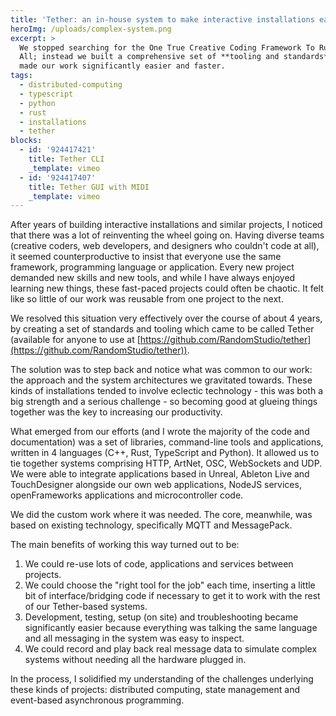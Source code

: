 ```yaml
---
title: 'Tether: an in-house system to make interactive installations easier'
heroImg: /uploads/complex-system.png
excerpt: >
  We stopped searching for the One True Creative Coding Framework To Rule Them
  All; instead we built a comprehensive set of **tooling and standards** that
  made our work significantly easier and faster.
tags:
  - distributed-computing
  - typescript
  - python
  - rust
  - installations
  - tether
blocks:
  - id: '924417421'
    title: Tether CLI
    _template: vimeo
  - id: '924417407'
    title: Tether GUI with MIDI
    _template: vimeo
---
```


After years of building interactive installations and similar projects, I noticed that there was a lot of reinventing the wheel going on. Having diverse teams (creative coders, web developers, and designers who couldn't code at all), it seemed counterproductive to insist that everyone use the same framework, programming language or application. Every new project demanded new skills and new tools, and while I have always enjoyed learning new things, these fast-paced projects could often be chaotic. It felt like so little of our work was reusable from one project to the next.

We resolved this situation very effectively over the course of about 4 years, by creating a set of standards and tooling which came to be called Tether (available for anyone to use at [https://github.com/RandomStudio/tether](https://github.com/RandomStudio/tether)).

The solution was to step back and notice what was common to our work: the approach and the system architectures we gravitated towards. These kinds of installations tended to involve eclectic technology - this was both a big strength and a serious challenge - so becoming good at glueing things together was the key to increasing our productivity.

What emerged from our efforts (and I wrote the majority of the code and documentation) was a set of libraries, command-line tools and applications, written in 4 languages (C++, Rust, TypeScript and Python). It allowed us to tie together systems comprising HTTP, ArtNet, OSC, WebSockets and UDP. We were able to integrate applications based in Unreal, Ableton Live and TouchDesigner alongside our own web applications, NodeJS services, openFrameworks applications and microcontroller code.

We did the custom work where it was needed. The core, meanwhile, was based on existing technology, specifically MQTT and MessagePack.

The main benefits of working this way turned out to be:

1. We could re-use lots of code, applications and services between projects.
2. We could choose the "right tool for the job" each time, inserting a little bit of interface/bridging code if necessary to get it to work with the rest of our Tether-based systems.
3. Development, testing, setup (on site) and troubleshooting became significantly easier because everything was talking the same language and all messaging in the system was easy to inspect.
4. We could record and play back real message data to simulate complex systems without needing all the hardware plugged in.

In the process, I solidified my understanding of the challenges underlying these kinds of projects: distributed computing, state management and event-based asynchronous programming.
